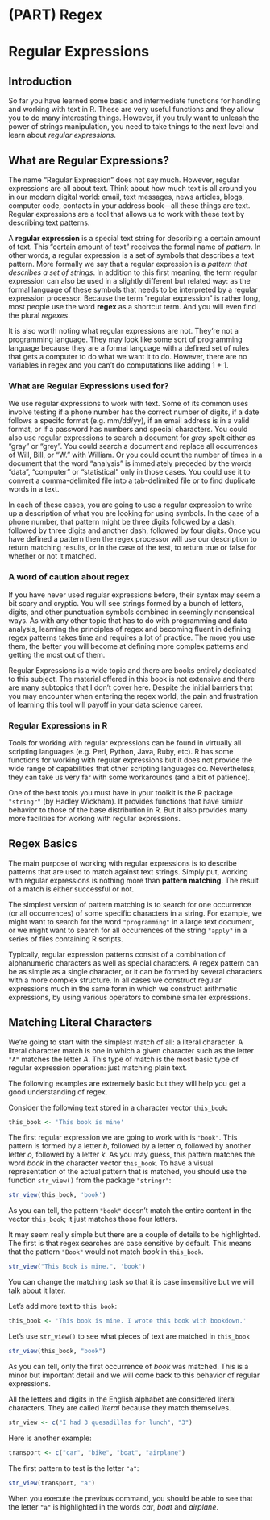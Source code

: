 # (PART) Regex {-}

# Regular Expressions {#regex1}

## Introduction

So far you have learned some basic and intermediate functions for handling and 
working with text in R. These are very useful functions and they allow you 
to do many interesting things. However, if you truly want to unleash the power 
of strings manipulation, you need to take things to the next level and learn 
about _regular expressions_.


## What are Regular Expressions?

The name "Regular Expression" does not say much. However, regular 
expressions are all about text. Think about how much text is all around 
you in our modern digital world: email, text messages, news articles, blogs, 
computer code, contacts in your address book---all these things are text. 
Regular expressions are a tool that allows us to work with these text by 
describing text patterns.

A __regular expression__ is a special text string for describing a certain 
amount of text. This "certain amount of text" receives the formal name of 
_pattern_. In other words, a regular expression is a set of symbols that 
describes a text pattern. More formally we say that a regular expression is a 
_pattern that describes a set of strings_. In addition to this first 
meaning, the term regular expression can also be used in a slightly different 
but related way: as the formal language of these symbols that needs 
to be interpreted by a regular expression processor.
Because the term "regular expression" is rather long, most people 
use the word __regex__ as a shortcut term. And you will even find the 
plural _regexes_.

It is also worth noting what regular expressions are not. They're not a 
programming language. They may look like some sort of programming language
because they are a formal language with a defined set of rules that gets a 
computer to do what we want it to do. However, there are no variables in regex
and you can't do computations like adding 1 + 1. 


### What are Regular Expressions used for?

We use regular expressions to work with text. Some of its common uses involve
testing if a phone number has the correct number of digits, if a date follows a 
specifc format (e.g. mm/dd/yy), if an email address is in a valid format, or if 
a password has numbers and special characters. You could also use regular 
expressions to search a document for _gray_ spelt either as "gray" or 
"grey". You could search a document and replace all occurrences of Will, Bill, 
or "W." with William. Or you could count the number of times in a document 
that the word "analysis" is immediately preceded by the words "data", 
"computer" or "statistical" only in those cases. You could use it to 
convert a comma-delimited file into a tab-delimited file or to find duplicate 
words in a text. 

In each of these cases, you are going to use a regular expression to write up a 
description of what you are looking for using symbols. In the case of a phone 
number, that pattern might be three digits followed by a dash, followed by three 
digits and another dash, followed by four digits. Once you have defined a 
pattern then the regex processor will use our description to return matching 
results, or in the case of the test, to return true or false for whether or not 
it matched.


### A word of caution about regex

If you have never used regular expressions before, their syntax may seem a bit
scary and cryptic. You will see strings formed by a bunch of letters, digits, 
and other punctuation symbols combined in seemingly nonsensical ways. As with
any other topic that has to do with programming and data analysis, learning
the principles of regex and becoming fluent in defining regex patterns takes
time and requires a lot of practice. The more you use them, the better you
will become at defining more complex patterns and getting the most out of them.

Regular Expressions is a wide topic and there are books entirely dedicated to
this subject. The material offered in this book is not extensive and there are
many subtopics that I don't cover here. Despite the initial barriers that you
may encounter when entering the regex world, the pain and frustration of 
learning this tool will payoff in your data science career.


### Regular Expressions in R

Tools for working with regular expressions can be found in virtually all 
scripting languages (e.g. Perl, Python, Java, Ruby, etc). R has some 
functions for working with regular expressions but it does not provide 
the wide range of capabilities that other scripting languages do. Nevertheless, 
they can take us very far with some workarounds (and a bit of patience).

One of the best tools you must have in your toolkit is the R package `"stringr"`
(by Hadley Wickham). It provides functions that have similar behavior to 
those of the base distribution in R. But it also provides many more facilities
for working with regular expressions.


## Regex Basics

The main purpose of working with regular expressions is to describe patterns 
that are used to match against text strings. Simply put, working with regular 
expressions is nothing more than __pattern matching__. The result of a match 
is either successful or not.

The simplest version of pattern matching is to search for one occurrence (or 
all occurrences) of some specific characters in a string. For example, we might 
want to search for the word `"programming"` in a large text document, or we 
might want to search for all occurrences of the string `"apply"` in a series 
of files containing R scripts.

Typically, regular expression patterns consist of a combination of alphanumeric 
characters as well as special characters. A regex pattern can be as simple as a 
single character, or it can be formed by several characters with a more complex 
structure. In all cases we construct regular expressions much in the same form 
in which we construct arithmetic expressions, by using various operators to 
combine smaller expressions. 


## Matching Literal Characters

We're going to start with the simplest match of all: a literal character.
A literal character match is one in which a given character such as the letter
`"A"` matches the letter _A_. This type of match is the most basic 
type of regular expression operation: just matching plain text.

The following examples are extremely basic but they will help you get a 
good understanding of regex.

Consider the following text stored in a character vector `this_book`:

```r
this_book <- 'This book is mine'
```

The first regular expression we are going to work with is `"book"`. 
This pattern is formed by a letter _b_, followed by a letter _o_, followed by 
another letter _o_, followed by a letter _k_. As you may guess, this pattern 
matches the word _book_ in the character vector `this_book`. 
To have a visual representation of the actual pattern that is matched, you
should use the function `str_view()` from the package `"stringr"`:

```r
str_view(this_book, 'book')
```

As you can tell, the pattern `"book"` doesn't match the entire content in
the vector `this_book`; it just matches those four letters.

It may seem really simple but there are a couple of details to be highlighted.
The first is that regex searches are case sensitive by default. This means 
that the pattern `"Book"` would not match _book_ in ``this_book``.

```r
str_view("This Book is mine.", 'book')
```

You can change the matching task so that it is case insensitive but we will
talk about it later.

Let's add more text to `this_book`:

```r
this_book <- 'This book is mine. I wrote this book with bookdown.'
```

Let's use `str_view()` to see what pieces of text are matched in `this_book` 

```r
str_view(this_book, "book")
```

As you can tell, only the first occurrence of _book_ was matched. This is a 
minor but important detail and we will come back to this behavior of regular
expressions.

All the letters and digits in the English alphabet are considered literal 
characters. They are called _literal_ because they match themselves.

```r
str_view <- c("I had 3 quesadillas for lunch", "3")
```

Here is another example:

```r
transport <- c("car", "bike", "boat", "airplane")
```

The first pattern to test is the letter `"a"`:

```r
str_view(transport, "a")
```

When you execute the previous command, you should be able to see that the 
letter `"a"` is highlighted in the words _car_, _boat_ and _airplane_.




